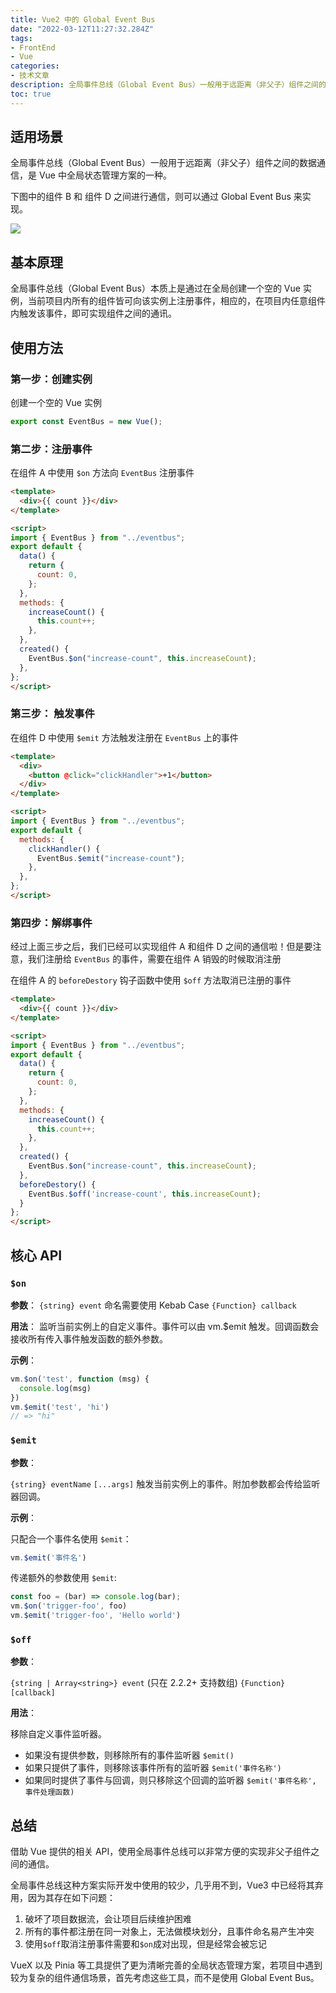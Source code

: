 ```yaml
---
title: Vue2 中的 Global Event Bus
date: "2022-03-12T11:27:32.284Z"
tags: 
- FrontEnd 
- Vue
categories:
- 技术文章
description: 全局事件总线（Global Event Bus）一般用于远距离（非父子）组件之间的数据通信，是 Vue 中全局状态管理方案的一种。
toc: true
---
```


## 适用场景

全局事件总线（Global Event Bus）一般用于远距离（非父子）组件之间的数据通信，是 Vue 中全局状态管理方案的一种。

下图中的组件 B 和 组件 D 之间进行通信，则可以通过 Global Event Bus 来实现。

![](https://raw.githubusercontent.com/w1zd/image-hosting/main/img/2022/05/10/11-48-09-dac00e9525d0a78be5f994cf7254e432-comps-0a2b45.png)

## 基本原理

全局事件总线（Global Event Bus）本质上是通过在全局创建一个空的 Vue 实例，当前项目内所有的组件皆可向该实例上注册事件，相应的，在项目内任意组件内触发该事件，即可实现组件之间的通讯。

## 使用方法

### 第一步：创建实例

创建一个空的 Vue 实例

```javascript
export const EventBus = new Vue();
```

### 第二步：注册事件

在组件 A 中使用 `$on` 方法向 `EventBus` 注册事件

```html
<template>
  <div>{{ count }}</div>
</template>

<script>
import { EventBus } from "../eventbus";
export default {
  data() {
    return {
      count: 0,
    };
  },
  methods: {
    increaseCount() {
      this.count++;
    },
  },
  created() {
    EventBus.$on("increase-count", this.increaseCount);
  },
};
</script>
```

### 第三步： 触发事件

在组件 D 中使用 `$emit` 方法触发注册在 `EventBus` 上的事件

```html
<template>
  <div>
    <button @click="clickHandler">+1</button>
  </div>
</template>

<script>
import { EventBus } from "../eventbus";
export default {
  methods: {
    clickHandler() {
      EventBus.$emit("increase-count");
    },
  },
};
</script>
```



### 第四步：解绑事件

经过上面三步之后，我们已经可以实现组件 A 和组件 D 之间的通信啦！但是要注意，我们注册给 `EventBus` 的事件，需要在组件 A 销毁的时候取消注册

在组件 A 的 `beforeDestory` 钩子函数中使用 `$off` 方法取消已注册的事件

```html
<template>
  <div>{{ count }}</div>
</template>

<script>
import { EventBus } from "../eventbus";
export default {
  data() {
    return {
      count: 0,
    };
  },
  methods: {
    increaseCount() {
      this.count++;
    },
  },
  created() {
    EventBus.$on("increase-count", this.increaseCount);
  },
  beforeDestory() {
    EventBus.$off('increase-count', this.increaseCount);
  }
};
</script>
```

## 核心 API 

### `$on`

**参数**：
`{string} event`  命名需要使用 Kebab Case
`{Function} callback`

**用法**：
监听当前实例上的自定义事件。事件可以由 vm.$emit 触发。回调函数会接收所有传入事件触发函数的额外参数。

**示例**：

```javascript
vm.$on('test', function (msg) {
  console.log(msg)
})
vm.$emit('test', 'hi')
// => "hi"
```


### `$emit`

**参数**：

`{string} eventName`
`[...args]`
触发当前实例上的事件。附加参数都会传给监听器回调。

**示例**：

只配合一个事件名使用 `$emit`：

```javascript
vm.$emit('事件名')
```

传递额外的参数使用 `$emit`:

```javascript
const foo = (bar) => console.log(bar);
vm.$on('trigger-foo', foo)
vm.$emit('trigger-foo', 'Hello world')
```



### `$off`

**参数**：

`{string | Array<string>} event` (只在 2.2.2+ 支持数组)
`{Function} [callback]`

**用法**：

移除自定义事件监听器。

- 如果没有提供参数，则移除所有的事件监听器 `$emit()`
- 如果只提供了事件，则移除该事件所有的监听器 `$emit('事件名称')`
- 如果同时提供了事件与回调，则只移除这个回调的监听器 `$emit('事件名称', 事件处理函数)`

## 总结

借助 Vue 提供的相关 API，使用全局事件总线可以非常方便的实现非父子组件之间的通信。

全局事件总线这种方案实际开发中使用的较少，几乎用不到，Vue3 中已经将其弃用，因为其存在如下问题：

1. 破坏了项目数据流，会让项目后续维护困难
2. 所有的事件都注册在同一对象上，无法做模块划分，且事件命名易产生冲突
3. 使用`$off`取消注册事件需要和`$on`成对出现，但是经常会被忘记

VueX 以及 Pinia 等工具提供了更为清晰完善的全局状态管理方案，若项目中遇到较为复杂的组件通信场景，首先考虑这些工具，而不是使用 Global Event Bus。